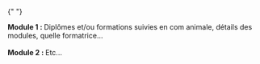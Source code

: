 {" "}

<div className="flex">
  <span className="text-2xl pr-2">
    <IoIosArrowDropright />
  </span>
  <section>
    <strong>Module 1 : </strong>
    Diplômes et/ou formations suivies en com animale, détails des modules, quelle
    formatrice...
  </section>
</div>
<br />
<div className="flex">
  <span className="text-2xl pr-2">
    <IoIosArrowDropright />
  </span>
  <section>
    <strong>Module 2 : </strong>
    Etc...
  </section>
</div>
